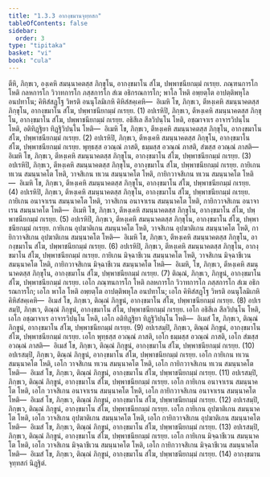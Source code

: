 ```yaml
---
title: "1.3.3 อากงฺขมานจุทฺทสก"
tableOfContents: false
sidebar:
  order: 3
type: "tipitaka"
basket: "vi"
book: "cula"
---
```



<DynamicBreadcrumb />

<Division number="27" book="cula">

<Paragraph number="135" book="cula">
ตีหิ, ภิกฺขเว, องฺเคหิ สมนฺนาคตสฺส ภิกฺขุโน, อากงฺขมาโน สํโฆ, ปพฺพาชนียกมฺมํ กเรยฺย. ภณฺฑนการโก โหติ กลหการโก วิวาทการโก ภสฺสการโก สํเฆ อธิกรณการโก; พาโล โหติ อพฺยตฺโต อาปตฺติพหุโล อนปทาโน; คิหิสํสฏฺโฐ วิหรติ อนนุโลมิเกหิ คิหิสํสคฺเคหิ—  อิเมหิ โข, ภิกฺขเว, ตีหงฺเคหิ สมนฺนาคตสฺส ภิกฺขุโน, อากงฺขมาโน สํโฆ, ปพฺพาชนียกมฺมํ กเรยฺย. (1)
</Paragraph>

<Paragraph number="136" book="cula">
อปเรหิปิ, ภิกฺขเว, ตีหงฺเคหิ สมนฺนาคตสฺส ภิกฺขุโน, อากงฺขมาโน สํโฆ, ปพฺพาชนียกมฺมํ กเรยฺย. อธิสีเล สีลวิปนฺโน โหติ, อชฺฌาจาเร อาจารวิปนฺโน โหติ, อติทิฏฺฐิยา ทิฏฺฐิวิปนฺโน โหติ—  อิเมหิ โข, ภิกฺขเว, ตีหงฺเคหิ สมนฺนาคตสฺส ภิกฺขุโน, อากงฺขมาโน สํโฆ, ปพฺพาชนียกมฺมํ กเรยฺย. (2)
</Paragraph>

<Paragraph number="137" book="cula">
อปเรหิปิ, ภิกฺขเว, ตีหงฺเคหิ สมนฺนาคตสฺส ภิกฺขุโน, อากงฺขมาโน สํโฆ, ปพฺพาชนียกมฺมํ กเรยฺย. พุทฺธสฺส อวณฺณํ ภาสติ, ธมฺมสฺส อวณฺณํ ภาสติ, สํฆสฺส อวณฺณํ ภาสติ—  อิเมหิ โข, ภิกฺขเว, ตีหงฺเคหิ สมนฺนาคตสฺส ภิกฺขุโน, อากงฺขมาโน สํโฆ, ปพฺพาชนียกมฺมํ กเรยฺย. (3)
</Paragraph>

<Paragraph number="138" book="cula">
อปเรหิปิ, ภิกฺขเว, ตีหงฺเคหิ สมนฺนาคตสฺส ภิกฺขุโน, อากงฺขมาโน สํโฆ, ปพฺพาชนียกมฺมํ กเรยฺย. กายิเกน ทเวน สมนฺนาคโต โหติ, วาจสิเกน ทเวน สมนฺนาคโต โหติ, กายิกวาจสิเกน ทเวน สมนฺนาคโต โหติ—  อิเมหิ โข, ภิกฺขเว, ตีหงฺเคหิ สมนฺนาคตสฺส ภิกฺขุโน, อากงฺขมาโน สํโฆ, ปพฺพาชนียกมฺมํ กเรยฺย. (4)
</Paragraph>

<Paragraph number="139" book="cula">
อปเรหิปิ, ภิกฺขเว, ตีหงฺเคหิ สมนฺนาคตสฺส ภิกฺขุโน, อากงฺขมาโน สํโฆ, ปพฺพาชนียกมฺมํ กเรยฺย. กายิเกน อนาจาเรน สมนฺนาคโต โหติ, วาจสิเกน อนาจาเรน สมนฺนาคโต โหติ, กายิกวาจสิเกน อนาจาเรน สมนฺนาคโต โหติ—  อิเมหิ โข, ภิกฺขเว, ตีหงฺเคหิ สมนฺนาคตสฺส ภิกฺขุโน, อากงฺขมาโน สํโฆ, ปพฺพาชนียกมฺมํ กเรยฺย. (5)
</Paragraph>

<Paragraph number="140" book="cula">
อปเรหิปิ, ภิกฺขเว, ตีหงฺเคหิ สมนฺนาคตสฺส ภิกฺขุโน, อากงฺขมาโน สํโฆ, ปพฺพาชนียกมฺมํ กเรยฺย. กายิเกน อุปฆาติเกน สมนฺนาคโต โหติ, วาจสิเกน อุปฆาติเกน สมนฺนาคโต โหติ, กายิกวาจสิเกน อุปฆาติเกน สมนฺนาคโต โหติ—  อิเมหิ โข, ภิกฺขเว, ตีหงฺเคหิ สมนฺนาคตสฺส ภิกฺขุโน, อากงฺขมาโน สํโฆ, ปพฺพาชนียกมฺมํ กเรยฺย. (6)
</Paragraph>

<Paragraph number="141" book="cula">
อปเรหิปิ, ภิกฺขเว, ตีหงฺเคหิ สมนฺนาคตสฺส ภิกฺขุโน, อากงฺขมาโน สํโฆ, ปพฺพาชนียกมฺมํ กเรยฺย. กายิเกน มิจฺฉาชีเวน สมนฺนาคโต โหติ, วาจสิเกน มิจฺฉาชีเวน สมนฺนาคโต โหติ, กายิกวาจสิเกน มิจฺฉาชีเวน สมนฺนาคโต โหติ—  อิเมหิ, โข, ภิกฺขเว, ตีหงฺเคหิ สมนฺนาคตสฺส ภิกฺขุโน, อากงฺขมาโน สํโฆ, ปพฺพาชนียกมฺมํ กเรยฺย. (7)
</Paragraph>

<Paragraph number="142" book="cula">
ติณฺณํ, ภิกฺขเว, ภิกฺขูนํ, อากงฺขมาโน สํโฆ, ปพฺพาชนียกมฺมํ กเรยฺย. เอโก ภณฺฑนการโก โหติ กลหการโก วิวาทการโก ภสฺสการโก สํเฆ อธิกรณการโก; เอโก พาโล โหติ อพฺยตฺโต อาปตฺติพหุโล อนปทาโน; เอโก คิหิสํสฏฺโฐ วิหรติ อนนุโลมิเกหิ คิหิสํสคฺเคหิ—  อิเมสํ โข, ภิกฺขเว, ติณฺณํ ภิกฺขูนํ, อากงฺขมาโน สํโฆ, ปพฺพาชนียกมฺมํ กเรยฺย. (8)
</Paragraph>

<Paragraph number="143" book="cula">
อปเรสมฺปิ, ภิกฺขเว, ติณฺณํ ภิกฺขูนํ, อากงฺขมาโน สํโฆ, ปพฺพาชนียกมฺมํ กเรยฺย. เอโก อธิสีเล สีลวิปนฺโน โหติ, เอโก อชฺฌาจาเร อาจารวิปนฺโน โหติ, เอโก อติทิฏฺฐิยา ทิฏฺฐิวิปนฺโน โหติ—  อิเมสํ โข, ภิกฺขเว, ติณฺณํ ภิกฺขูนํ, อากงฺขมาโน สํโฆ, ปพฺพาชนียกมฺมํ กเรยฺย. (9)
</Paragraph>

<Paragraph number="144" book="cula">
อปเรสมฺปิ, ภิกฺขเว, ติณฺณํ ภิกฺขูนํ, อากงฺขมาโน สํโฆ, ปพฺพาชนียกมฺมํ กเรยฺย. เอโก พุทฺธสฺส อวณฺณํ ภาสติ, เอโก ธมฺมสฺส อวณฺณํ ภาสติ, เอโก สํฆสฺส อวณฺณํ ภาสติ—  อิเมสํ โข, ภิกฺขเว, ติณฺณํ ภิกฺขูนํ, อากงฺขมาโน สํโฆ, ปพฺพาชนียกมฺมํ กเรยฺย. (10)
</Paragraph>

<Paragraph number="145" book="cula">
อปเรสมฺปิ, ภิกฺขเว, ติณฺณํ ภิกฺขูนํ, อากงฺขมาโน สํโฆ, ปพฺพาชนียกมฺมํ กเรยฺย. เอโก กายิเกน ทเวน สมนฺนาคโต โหติ, เอโก วาจสิเกน ทเวน สมนฺนาคโต โหติ, เอโก กายิกวาจสิเกน ทเวน สมนฺนาคโต โหติ—  อิเมสํ โข, ภิกฺขเว, ติณฺณํ ภิกฺขูนํ, อากงฺขมาโน สํโฆ, ปพฺพาชนียกมฺมํ กเรยฺย. (11)
</Paragraph>

<Paragraph number="146" book="cula">
อปเรสมฺปิ, ภิกฺขเว, ติณฺณํ ภิกฺขูนํ, อากงฺขมาโน สํโฆ, ปพฺพาชนียกมฺมํ กเรยฺย. เอโก กายิเกน อนาจาเรน สมนฺนาคโต โหติ, เอโก วาจสิเกน อนาจาเรน สมนฺนาคโต โหติ, เอโก กายิกวาจสิเกน อนาจาเรน สมนฺนาคโต โหติ—  อิเมสํ โข, ภิกฺขเว, ติณฺณํ ภิกฺขูนํ, อากงฺขมาโน สํโฆ, ปพฺพาชนียกมฺมํ กเรยฺย. (12)
</Paragraph>

<Paragraph number="147" book="cula">
อปเรสมฺปิ, ภิกฺขเว, ติณฺณํ ภิกฺขูนํ, อากงฺขมาโน สํโฆ, ปพฺพาชนียกมฺมํ กเรยฺย. เอโก กายิเกน อุปฆาติเกน สมนฺนาคโต โหติ, เอโก วาจสิเกน อุปฆาติเกน สมนฺนาคโต โหติ, เอโก กายิกวาจสิเกน อุปฆาติเกน สมนฺนาคโต โหติ—  อิเมสํ โข, ภิกฺขเว, ติณฺณํ ภิกฺขูนํ, อากงฺขมาโน สํโฆ, ปพฺพาชนียกมฺมํ กเรยฺย. (13)
</Paragraph>

<Paragraph number="148" book="cula">
อปเรสมฺปิ, ภิกฺขเว, ติณฺณํ ภิกฺขูนํ, อากงฺขมาโน สํโฆ, ปพฺพาชนียกมฺมํ กเรยฺย. เอโก กายิเกน มิจฺฉาชีเวน สมนฺนาคโต โหติ, เอโก วาจสิเกน มิจฺฉาชีเวน สมนฺนาคโต โหติ, เอโก กายิกวาจสิเกน มิจฺฉาชีเวน สมนฺนาคโต โหติ—  อิเมสํ โข, ภิกฺขเว, ติณฺณํ ภิกฺขูนํ, อากงฺขมาโน สํโฆ, ปพฺพาชนียกมฺมํ กเรยฺย. (14)

</Paragraph>
</Division>

<Paragraph number="149" type="center" book="cula">
อากงฺขมานจุทฺทสกํ นิฏฺฐิตํ.
</Paragraph>